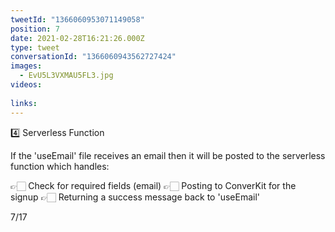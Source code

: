 ```yaml
---
tweetId: "1366060953071149058"
position: 7
date: 2021-02-28T16:21:26.000Z
type: tweet
conversationId: "1366060943562727424"
images:
  - EvU5L3VXMAU5FL3.jpg
videos:
  
links:
---
```

4️⃣ Serverless Function

If the 'useEmail' file receives an email then it will be posted to the serverless function which handles:

👉🏻 Check for required fields (email) 
👉🏻 Posting to ConverKit for the signup
👉🏻 Returning a success message back to 'useEmail'

7/17
